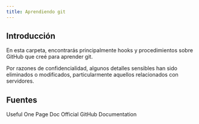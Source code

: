```yaml
---
title: Aprendiendo git
---
```


## Introducción

En esta carpeta, encontrarás principalmente hooks y procedimientos sobre GitHub que creé para aprender git.

Por razones de confidencialidad, algunos detalles sensibles han sido eliminados o modificados, particularmente aquellos relacionados con servidores.

<LearningCycle lang="es" />
<CultureCycle lang="es" />

## Fuentes

<Cards>
  <Card href="https://training.github.com/downloads/github-git-cheat-sheet/" title="Git Cheat Sheet">
    Useful One Page Doc
  </Card>

  <Card href="https://docs.github.com/en/get-started/start-your-journey/about-github-and-git" title="GitHub Start Your Journey">
    Official GitHub Documentation 
  </Card>
</Cards>
